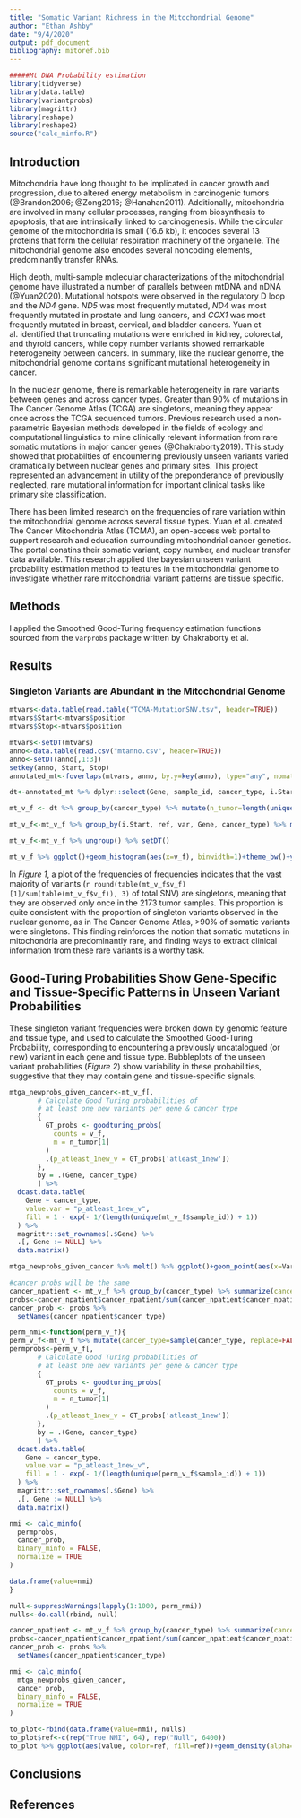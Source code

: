 ```yaml
---
title: "Somatic Variant Richness in the Mitochondrial Genome"
author: "Ethan Ashby"
date: "9/4/2020"
output: pdf_document
bibliography: mitoref.bib
---
```


```r
#####Mt DNA Probability estimation
library(tidyverse)
library(data.table)
library(variantprobs)
library(magrittr)
library(reshape)
library(reshape2)
source("calc_minfo.R")
```

## Introduction

Mitochondria have long thought to be implicated in cancer growth and progression, due to altered energy metabolism in carcinogenic tumors (@Brandon2006; @Zong2016; @Hanahan2011). Additionally, mitochondria are involved in many cellular processes, ranging from biosynthesis to apoptosis, that are intrinsically linked to carcinogenesis. While the circular genome of the mitochondria is small (16.6 kb), it encodes several 13 proteins that form the cellular respiration machinery of the organelle. The mitochondrial genome also encodes several noncoding elements, predominantly transfer RNAs.

High depth, multi-sample molecular characterizations of the mitochondrial genome have illustrated a number of parallels between mtDNA and nDNA (@Yuan2020). Mutational hotspots were observed in the regulatory D loop and the *ND4* gene. *ND5* was most frequently mutated, *ND4* was most frequently mutated in prostate and lung cancers, and *COX1* was most frequently mutated in breast, cervical, and bladder cancers. Yuan et al. identified that truncating mutations were enriched in kidney, colorectal, and thyroid cancers, while copy number variants showed remarkable heterogeneity between cancers. In summary, like the nuclear genome, the mitochondrial genome contains significant mutational heterogeneity in cancer.

In the nuclear genome, there is remarkable heterogeneity in rare variants between genes and across cancer types. Greater than 90% of mutations in The Cancer Genome Atlas (TCGA) are singletons, meaning they appear once across the TCGA sequenced tumors. Previous research used a non-parametric Bayesian methods developed in the fields of ecology and computational linguistics to mine clinically relevant information from rare somatic mutations in major cancer genes (@Chakraborty2019). This study showed that probabilties of encountering previously unseen variants varied dramatically between nuclear genes and primary sites. This project represented an advancement in utility of the preponderance of previouslly neglected, rare mutational information for important clinical tasks like primary site classification.

There has been limited research on the frequencies of rare variation within the mitochondrial genome across several tissue types. Yuan et al. created The Cancer Mitochondria Atlas (TCMA), an open-access web portal to support research and education surrounding mitochondrial cancer genetics. The portal conatins their somatic variant, copy number, and nuclear transfer data available. This research applied the bayesian unseen variant probability estimation method to features in the mitochondrial genome to investigate whether rare mitochondrial variant patterns are tissue specific.

## Methods

I applied the Smoothed Good-Turing frequency estimation functions sourced from the `varprobs` package written by Chakraborty et al.


## Results

### Singleton Variants are Abundant in the Mitochondrial Genome

```r
mtvars<-data.table(read.table("TCMA-MutationSNV.tsv", header=TRUE))
mtvars$Start<-mtvars$position
mtvars$Stop<-mtvars$position

mtvars<-setDT(mtvars)
anno<-data.table(read.csv("mtanno.csv", header=TRUE))
anno<-setDT(anno[,1:3])
setkey(anno, Start, Stop)
annotated_mt<-foverlaps(mtvars, anno, by.y=key(anno), type="any", nomatch=0L)

dt<-annotated_mt %>% dplyr::select(Gene, sample_id, cancer_type, i.Start, ref, var, var_type)

mt_v_f <- dt %>% group_by(cancer_type) %>% mutate(n_tumor=length(unique(sample_id)))

mt_v_f<-mt_v_f %>% group_by(i.Start, ref, var, Gene, cancer_type) %>% mutate(v_f = length(unique(sample_id)), n_tumor = n_tumor[1])

mt_v_f<-mt_v_f %>% ungroup() %>% setDT()

mt_v_f %>% ggplot()+geom_histogram(aes(x=v_f), binwidth=1)+theme_bw()+ylab("Count")+xlab("Variant Frequencies (v_f)")+scale_x_continuous(breaks=seq(1:15))+theme(panel.grid = element_blank())+labs(subtitle= element_text(paste("Singleton frequency: ", round(table(mt_v_f$v_f)[1]/sum(table(mt_v_f$v_f)), 3), "")))
```

In *Figure 1*, a plot of the frequencies of frequencies indicates that the vast majority of variants (`r round(table(mt_v_f$v_f)[1]/sum(table(mt_v_f$v_f)), 3)` of total SNV) are singletons, meaning that they are observed only once in the 2173 tumor samples. This proportion is quite consistent with the proportion of singleton variants observed in the nuclear genome, as in The Cancer Genome Atlas, >90% of somatic variants were singletons. This finding reinforces the notion that somatic mutations in mitochondria are predominantly rare, and finding ways to extract clinical information from these rare variants is a worthy task.

## Good-Turing Probabilities Show Gene-Specific and Tissue-Specific Patterns in Unseen Variant Probabilities

These singleton variant frequencies were broken down by genomic feature and tissue type, and used to calculate the Smoothed Good-Turing Probability, corresponding to encountering a previously uncatalogued (or new) variant in each gene and tissue type. Bubbleplots of the unseen variant probabilities (*Figure 2*) show variability in these probabilities, suggestive that they may contain gene and tissue-specific signals.

```r
mtga_newprobs_given_cancer<-mt_v_f[,
       # Calculate Good Turing probabilities of
       # at least one new variants per gene & cancer type
       {
         GT_probs <- goodturing_probs(
           counts = v_f,
           m = n_tumor[1]
         )
         .(p_atleast_1new_v = GT_probs['atleast_1new'])
       },
       by = .(Gene, cancer_type)
       ] %>%
  dcast.data.table(
    Gene ~ cancer_type,
    value.var = "p_atleast_1new_v",
    fill = 1 - exp(- 1/(length(unique(mt_v_f$sample_id)) + 1))
  ) %>%
  magrittr::set_rownames(.$Gene) %>%
  .[, Gene := NULL] %>%
  data.matrix()

mtga_newprobs_given_cancer %>% melt() %>% ggplot()+geom_point(aes(x=Var2, y=Var1, size=value, color=Var1))+theme_bw()+theme(axis.text.x=element_text(angle=90), legend.position="none")+ylab("Genomic Feature")+xlab("Primary Site")
```

```r
#cancer probs will be the same
cancer_npatient <- mt_v_f %>% group_by(cancer_type) %>% summarize(cancer_npatient = length(unique(sample_id))) %>% ungroup()
probs<-cancer_npatient$cancer_npatient/sum(cancer_npatient$cancer_npatient)
cancer_prob <- probs %>%
  setNames(cancer_npatient$cancer_type)

perm_nmi<-function(perm_v_f){
perm_v_f<-mt_v_f %>% mutate(cancer_type=sample(cancer_type, replace=FALSE))
permprobs<-perm_v_f[,
       # Calculate Good Turing probabilities of
       # at least one new variants per gene & cancer type
       {
         GT_probs <- goodturing_probs(
           counts = v_f,
           m = n_tumor[1]
         )
         .(p_atleast_1new_v = GT_probs['atleast_1new'])
       },
       by = .(Gene, cancer_type)
       ] %>%
  dcast.data.table(
    Gene ~ cancer_type,
    value.var = "p_atleast_1new_v",
    fill = 1 - exp(- 1/(length(unique(perm_v_f$sample_id)) + 1))
  ) %>%
  magrittr::set_rownames(.$Gene) %>%
  .[, Gene := NULL] %>%
  data.matrix()

nmi <- calc_minfo(
  permprobs,
  cancer_prob,
  binary_minfo = FALSE,
  normalize = TRUE
)

data.frame(value=nmi)
}

null<-suppressWarnings(lapply(1:1000, perm_nmi))
nulls<-do.call(rbind, null)
```

```r
cancer_npatient <- mt_v_f %>% group_by(cancer_type) %>% summarize(cancer_npatient = length(unique(sample_id))) %>% ungroup()
probs<-cancer_npatient$cancer_npatient/sum(cancer_npatient$cancer_npatient)
cancer_prob <- probs %>%
  setNames(cancer_npatient$cancer_type)

nmi <- calc_minfo(
  mtga_newprobs_given_cancer,
  cancer_prob,
  binary_minfo = FALSE,
  normalize = TRUE
)

to_plot<-rbind(data.frame(value=nmi), nulls)
to_plot$ref<-c(rep("True NMI", 64), rep("Null", 6400))
to_plot %>% ggplot(aes(value, color=ref, fill=ref))+geom_density(alpha=0.5)+theme_bw()+theme(panel.grid = element_blank())+geom_vline(xintercept=quantile(nulls$value, 0.95), color="red")
```



## Conclusions

## References